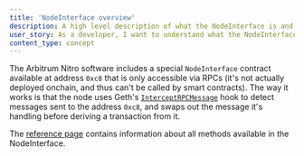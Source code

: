 ```yaml
---
title: 'NodeInterface overview'
description: A high level description of what the NodeInterface is and how it works
user_story: As a developer, I want to understand what the NodeInterface is and how it works.
content_type: concept
---
```


<!-- todo: remove this doc, redirect to existing ref doc -->

The Arbitrum Nitro software includes a special `NodeInterface` contract available at address `0xc8` that is only accessible via RPCs (it's not actually deployed onchain, and thus can't be called by smart contracts). The way it works is that the node uses Geth's [`InterceptRPCMessage`](https://github.com/OffchainLabs/go-ethereum/blob/@@goEthereumCommit=b487f6fa366c99de26ea23ac24b59512a59b31ca@@/internal/ethapi/api.go#L1034) hook to detect messages sent to the address `0xc8`, and swaps out the message it's handling before deriving a transaction from it.

The [reference page](/build-decentralized-apps/nodeinterface/02-reference.mdx) contains information about all methods available in the NodeInterface.
